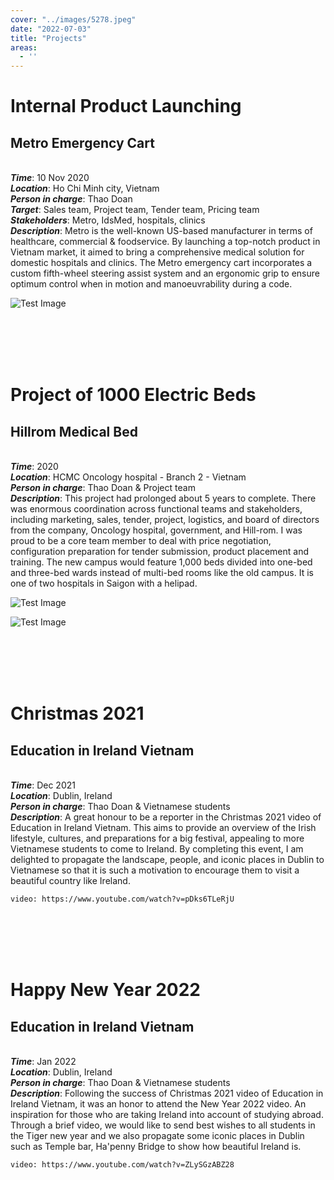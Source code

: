 ```yaml
---
cover: "../images/5278.jpeg"
date: "2022-07-03"
title: "Projects"
areas:
  - ''
---
```

# Internal Product Launching
## Metro Emergency Cart
<p>

<br/> <b><i>Time</i></b>: 10 Nov 2020
<br/> <b><i>Location</i></b>: Ho Chi Minh city, Vietnam
<br/> <b><i>Person in charge</i></b>: Thao Doan
<br/> <b><i>Target</i></b>: Sales team, Project team, Tender team, Pricing team
<br/> <b><i>Stakeholders</i></b>: Metro, IdsMed, hospitals, clinics
<br/> <b><i>Description</i></b>: Metro is the well-known US-based manufacturer in terms of healthcare, commercial & foodservice. By launching a top-notch product in Vietnam market, it aimed to bring a comprehensive medical solution for domestic hospitals and clinics.
The Metro emergency cart incorporates a custom fifth-wheel steering assist system and an ergonomic grip to ensure optimum control when in motion and manoeuvrability during a code.

![Test Image](../images/project1.jpeg)

</p>

<br/>
<br/>
<br/>
<br/>

# Project of 1000 Electric Beds
## Hillrom Medical Bed
<p>

<br/> <b><i>Time</i></b>: 2020
<br/> <b><i>Location</i></b>: HCMC Oncology hospital - Branch 2 - Vietnam
<br/> <b><i>Person in charge</i></b>: Thao Doan & Project team
<br/> <b><i>Description</i></b>: This project had prolonged about 5 years to complete. There was enormous coordination across functional teams and stakeholders, including marketing, sales, tender, project, logistics, and board of directors from the company, Oncology hospital, government, and Hill-rom. I was proud to be a core team member to deal with price negotiation, configuration preparation for tender submission, product placement and training. The new campus would feature 1,000 beds divided into one-bed and three-bed wards instead of multi-bed rooms like the old campus. It is one of two hospitals in Saigon with a helipad.


![Test Image](../images/Project2.jpeg)
<br/>

![Test Image](../images/Project2a.jpeg)

</p>

<br/>
<br/>
<br/>
<br/>

# Christmas 2021
## Education in Ireland Vietnam
<p>

<br/> <b><i>Time</i></b>: Dec 2021
<br/> <b><i>Location</i></b>: Dublin, Ireland
<br/> <b><i>Person in charge</i></b>: Thao Doan & Vietnamese students
<br/> <b><i>Description</i></b>: A great honour to be a reporter in the Christmas 2021 video of Education in Ireland Vietnam. This aims to provide an overview of the Irish lifestyle, cultures, and preparations for a big festival, appealing to more Vietnamese students to come to Ireland. By completing this event, I am delighted to propagate the landscape, people, and iconic places in Dublin to Vietnamese so that it is such a motivation to encourage them to visit a beautiful country like Ireland.


`video: https://www.youtube.com/watch?v=pDks6TLeRjU`

</p>
<br/>
<br/>
<br/>
<br/>

# Happy New Year 2022
## Education in Ireland Vietnam
<p>

<br/> <b><i>Time</i></b>: Jan 2022
<br/> <b><i>Location</i></b>: Dublin, Ireland
<br/> <b><i>Person in charge</i></b>: Thao Doan & Vietnamese students
<br/> <b><i>Description</i></b>: Following the success of Christmas 2021 video of Education in Ireland Vietnam, it was an honor to attend the New Year 2022 video. An inspiration for those who are taking Ireland into account of studying abroad. Through a brief video, we would like to send best wishes to all students in the Tiger new year and we also propagate some iconic places in Dublin such as Temple bar, Ha'penny Bridge to show how beautiful Ireland is.


`video: https://www.youtube.com/watch?v=ZLySGzABZ28`

</p>


